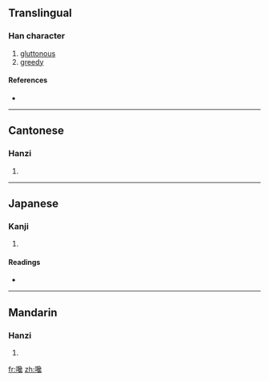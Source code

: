 ==Translingual==

===Han character===
{{Han char|rn=30|rad=口|as=17|sn=20|four=6701<sub>3</sub>|canj=口弓口戈 (RNRI)}}

# [[gluttonous]]
# [[greedy]]

====References====
* {{Han ref|kx=0214.100|dkj=04591|dj=0437.010|hdz=10704.090|uh=56B5|ud=22197|bh=F440|bd=62528}}

----

==Cantonese==

===Hanzi===
{{yue-hanzi|jyut=|y=chaam4}}

# {{defn|Cantonese}}

----

==Japanese==

===Kanji===
{{ja-kanji|grade=|rs=口17}}

# {{defn|Japanese}}

====Readings====
* {{ja-readings|on=[[さん]] (san), [[ざん]] (zan), [[せん]] (sen), [[ぜん]] (zen)|kun=[[すする]] (susuru), [[くち]] (kuchi), [[くちばし]] (kuchibashi)}}

----

==Mandarin==

===Hanzi===
{{cmn-hanzi|pin=[[chán]] ([[chan2]])|wg=ch'an<sup>2</sup>}}

# {{defn|Mandarin}}

[[fr:嚵]]
[[zh:嚵]]